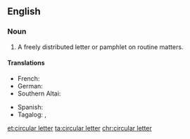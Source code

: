 ==English==

===Noun===
{{en-noun|head=[[circular]] [[letter]]}}
# A freely distributed letter or pamphlet on routine matters.

====Translations====
{{trans-top|freely distributed letter or pamphlet on routine matters}}
* French: {{t+|fr|circulaire|f}}
* German: {{t|de|Rundbrief|m}}
* Southern Altai: {{t|alt|јакарулу самара|tr=cakarulu samara}}
{{trans-mid}}
* Spanish: {{t+|es|circular}}
* Tagalog: {{t|tl|palibot-sulat}}, {{t|tl|palibot-liham}}
{{trans-bottom}}

[[et:circular letter]]
[[ta:circular letter]]
[[chr:circular letter]]